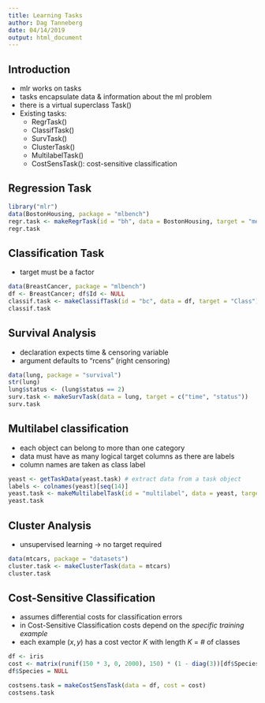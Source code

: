 ```yaml
---
title: Learning Tasks
author: Dag Tanneberg
date: 04/14/2019
output: html_document
---
```


## Introduction

- mlr works on tasks
- tasks encapsulate data & information about the ml problem
- there is a virtual superclass Task()
- Existing tasks:
    + RegrTask()
    + ClassifTask()
    + SurvTask()
    + ClusterTask()
    + MultilabelTask()
    + CostSensTask(): cost-sensitive classification

## Regression Task

```r
library("mlr")
data(BostonHousing, package = "mlbench")
regr.task <- makeRegrTask(id = "bh", data = BostonHousing, target = "medv")
regr.task
```

## Classification Task

- target must be a factor

```r
data(BreastCancer, package = "mlbench")
df <- BreastCancer; df$Id <- NULL
classif.task <- makeClassifTask(id = "bc", data = df, target = "Class")
classif.task
```

## Survival Analysis

- declaration expects time & censoring variable
- argument <censoring> defaults to "rcens" (right censoring)

```r
data(lung, package = "survival")
str(lung)
lung$status <- (lung$status == 2)
surv.task <- makeSurvTask(data = lung, target = c("time", "status"))
surv.task
```

## Multilabel classification

- each object can belong to more than one category
- data must have as many logical target columns as there are labels
- column names are taken as class label

```r
yeast <- getTaskData(yeast.task) # extract data from a task object
labels <- colnames(yeast)[seq(14)]
yeast.task <- makeMultilabelTask(id = "multilabel", data = yeast, target = labels)
yeast.task
```

## Cluster Analysis

- unsupervised learning $\rightarrow$ no target required

```r
data(mtcars, package = "datasets")
cluster.task <- makeClusterTask(data = mtcars)
cluster.task
```

## Cost-Sensitive Classification

- assumes differential costs for classification errors
- in Cost-Sensitive Classification costs depend on the *specific training example*
- each example $(x, y)$ has a cost vector $K$ with length $K$ = # of classes

```r
df <- iris
cost <- matrix(runif(150 * 3, 0, 2000), 150) * (1 - diag(3))[df$Species,]
df$Species = NULL

costsens.task = makeCostSensTask(data = df, cost = cost)
costsens.task
```

